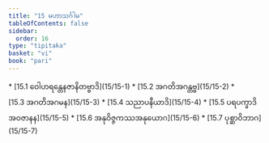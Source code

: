 ```yaml
---
title: "15 မဟာသင်္ဂါမ"
tableOfContents: false
sidebar:
  order: 16
type: "tipitaka"
basket: "vi"
book: "pari"
---
```



<DynamicBreadcrumb />



<TableOfContents book="pari" section="15">
* [15.1 ဝေါဟရန္တေနဇာနိတဗ္ဗာဒိ](15/15-1)
* [15.2 အဂတိအဂန္တဗ္ဗ](15/15-2)
* [15.3 အဂတိအဂမန](15/15-3)
* [15.4 သညာပနီယာဒိ](15/15-4)
* [15.5 ပရပက္ခာဒိအဝဇာနန](15/15-5)
* [15.6 အနုဝိဇ္ဇကဿအနုယောဂ](15/15-6)
* [15.7 ပုစ္ဆာဝိဘာဂ](15/15-7)
</TableOfContents>